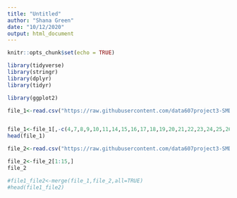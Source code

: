 ---
title: "Untitled"
author: "Shana Green"
date: "10/12/2020"
output: html_document
---

```{r setup, include=FALSE}
knitr::opts_chunk$set(echo = TRUE)
```

```{r}
library(tidyverse)
library(stringr)
library(dplyr)
library(tidyr)

library(ggplot2)

```

```{r}
file_1<-read.csv("https://raw.githubusercontent.com/data607project3-SMDOJ/project3/main/Data/indeed_job_dataset.csv", header=TRUE,stringsAsFactors=FALSE)


file_1<-file_1[,-c(4,7,8,9,10,11,14,15,16,17,18,19,20,21,22,23,24,25,26,27,28,29,30,31,32,33,34,35,36,37,38,39,40,41,42,43,44)]
head(file_1)

```

```{r}
file_2<-read.csv("https://raw.githubusercontent.com/data607project3-SMDOJ/project3/main/Data/ds_general_skills_revised.csv", header = TRUE, stringsAsFactors=FALSE)

file_2<-file_2[1:15,]
file_2
```


```{r}
#file1_file2<-merge(file_1,file_2,all=TRUE)
#head(file1_file2)


```
